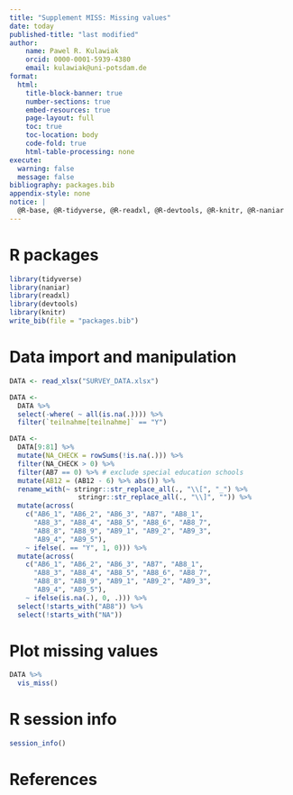 ---
title: "Supplement MISS: Missing values"
date: today
published-title: "last modified"
author:
    name: Pawel R. Kulawiak
    orcid: 0000-0001-5939-4380
    email: kulawiak@uni-potsdam.de
format:
  html:
    title-block-banner: true
    number-sections: true
    embed-resources: true
    page-layout: full
    toc: true
    toc-location: body
    code-fold: true
    html-table-processing: none
execute: 
  warning: false
  message: false
bibliography: packages.bib
appendix-style: none
notice: |
  @R-base, @R-tidyverse, @R-readxl, @R-devtools, @R-knitr, @R-naniar
---

# R packages

```{r}
library(tidyverse)
library(naniar)
library(readxl)
library(devtools)
library(knitr)
write_bib(file = "packages.bib")
```

# Data import and manipulation

```{r}
DATA <- read_xlsx("SURVEY_DATA.xlsx")

DATA <-
  DATA %>%
  select(-where( ~ all(is.na(.)))) %>%
  filter(`teilnahme[teilnahme]` == "Y")

DATA <-
  DATA[9:81] %>%
  mutate(NA_CHECK = rowSums(!is.na(.))) %>%
  filter(NA_CHECK > 0) %>%
  filter(AB7 == 0) %>% # exclude special education schools
  mutate(AB12 = (AB12 - 6) %>% abs()) %>%
  rename_with(~ stringr::str_replace_all(., "\\[", "_") %>%
                 stringr::str_replace_all(., "\\]", "")) %>%
  mutate(across(
    c("AB6_1", "AB6_2", "AB6_3", "AB7", "AB8_1",
      "AB8_3", "AB8_4", "AB8_5", "AB8_6", "AB8_7",
      "AB8_8", "AB8_9", "AB9_1", "AB9_2", "AB9_3",
      "AB9_4", "AB9_5"),
    ~ ifelse(. == "Y", 1, 0))) %>%
  mutate(across(
    c("AB6_1", "AB6_2", "AB6_3", "AB7", "AB8_1",
      "AB8_3", "AB8_4", "AB8_5", "AB8_6", "AB8_7",
      "AB8_8", "AB8_9", "AB9_1", "AB9_2", "AB9_3",
      "AB9_4", "AB9_5"),
    ~ ifelse(is.na(.), 0, .))) %>%
  select(!starts_with("AB8")) %>%
  select(!starts_with("NA"))
```

# Plot missing values

```{r fig.width=12}
DATA %>%
  vis_miss()
```

# R session info

```{r collapse=TRUE}
session_info()
```

# References
